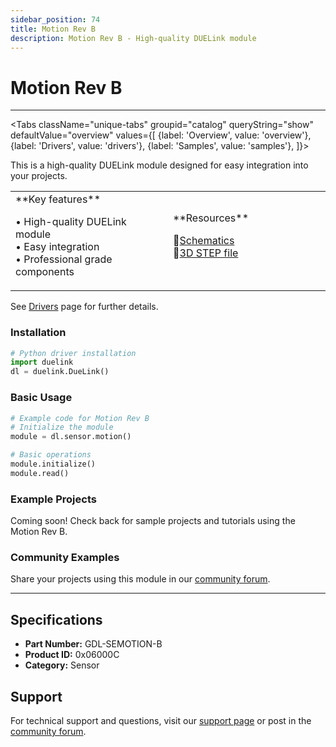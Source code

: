```yaml
---
sidebar_position: 74
title: Motion Rev B
description: Motion Rev B - High-quality DUELink module
---
```



# Motion Rev B

<ProductImageSelector 
  partNumber="semotion-b"
  productName="Motion Rev B"
/>

---

<Tabs className="unique-tabs" groupid="catalog" queryString="show" defaultValue="overview"
  values={[
    {label: 'Overview', value: 'overview'},
    {label: 'Drivers', value: 'drivers'},
    {label: 'Samples', value: 'samples'},
  ]}>

<TabItem value="overview">

This is a high-quality DUELink module designed for easy integration into your projects.

<table><td width='50%'>
**Key features**

• High-quality DUELink module<br/>
• Easy integration<br/>
• Professional grade components<br/>

</td><td width='50%'>
**Resources**
 
📄[Schematics](/sch/semotion-b.pdf)<br/>
🔩[3D STEP file](/3d/semotion-b.step)<br/>

</td></table>

</TabItem>

<TabItem value="drivers">

See [Drivers](../../engine/drivers) page for further details.

### Installation

```python
# Python driver installation
import duelink
dl = duelink.DueLink()
```

### Basic Usage

```python
# Example code for Motion Rev B
# Initialize the module
module = dl.sensor.motion()

# Basic operations
module.initialize()
module.read()
```

</TabItem>

<TabItem value="samples">

### Example Projects

Coming soon! Check back for sample projects and tutorials using the Motion Rev B.

### Community Examples

Share your projects using this module in our [community forum](https://forums.ghielectronics.com).

</TabItem>

</Tabs>

---

## Specifications

- **Part Number:** GDL-SEMOTION-B
- **Product ID:** 0x06000C
- **Category:** Sensor

## Support

For technical support and questions, visit our [support page](../../support) or post in the [community forum](https://forums.ghielectronics.com).
